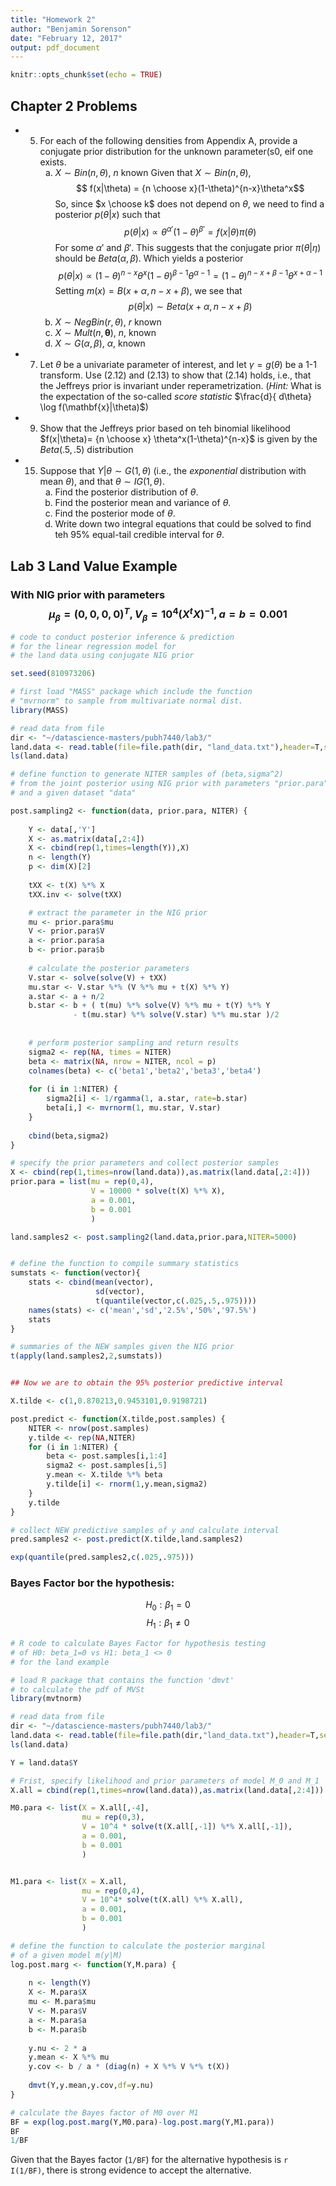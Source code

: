 ```yaml
---
title: "Homework 2"
author: "Benjamin Sorenson"
date: "February 12, 2017"
output: pdf_document
---
```


```r
knitr::opts_chunk$set(echo = TRUE)
```

## Chapter 2 Problems  
+ 5) For each of the following densities from Appendix A, provide a conjugate prior distribution for the unknown parameter(s0,     eif one exists.
        a. $X \sim Bin(n, \theta)$, $n$ known
        Given that $X \sim Bin(n, \theta)$, 
        $$ f(x|\theta) = {n \choose x}(1-\theta)^{n-x}\theta^x$$
        So, since $x \choose k$ does not depend on $\theta$, we need to find a posterior $p(\theta|x)$ such that 
        $$p(\theta|x)\propto \theta^{\alpha '}(1-\theta)^{\beta '} = f(x|\theta)\pi(\theta)$$
        For some $\alpha'$ and $\beta'$. This suggests that the conjugate prior $\pi(\theta|\eta)$ should be $Beta(\alpha, \beta)$. Which yields a posterior
        $$
        p(\theta|x) \propto (1-\theta)^{n-x}\theta^x(1-\theta)^{\beta - 1}\theta^{\alpha-1} 
        = (1-\theta)^{n-x + \beta -1}\theta^{x + \alpha -1}
        $$
        Setting $m(x) = B(x + \alpha, n-x + \beta)$, we see that
        $$p(\theta|x) \sim Beta(x + \alpha, n-x + \beta)$$
        b. $X \sim NegBin(r, \theta)$, $r$ known
        c. $X \sim Mult(n, \boldsymbol{\theta})$, $n$, known
        d. $X \sim G(\alpha, \beta)$, $\alpha$, known

+ 7) Let $\theta$ be a univariate parameter of interest, and let $\gamma = g(\theta)$ be a 1-1 transform. Use (2.12) and (2.13) to show that (2.14) holds, i.e., that the Jeffreys prior is invariant under reperametrization. (*Hint:* What is the expectation of the so-called *score statistic* $\frac{d}{ d\theta} \log f(\mathbf{x}|\theta)$)
+ 9) Show that the Jeffreys prior based on teh binomial likelihood $f(x|\theta)= {n \choose x} \theta^x(1-\theta)^{n-x}$ is given by the $Beta(.5, .5)$ distribution
+ 15) Suppose that $Y|\theta \sim G(1, \theta)$ (i.e., the *exponential* distribution with mean $\theta$), and that $\theta \sim IG(1, \theta)$.
        a. Find the posterior distribution of $\theta$.
        b. Find the posterior mean and variance of $\theta$.
        c. Find the posterior mode of $\theta$.
        d. Write down two integral equations that could be solved to find teh 95% equal-tail credible interval for $\theta$.

## Lab 3 Land Value Example

### With NIG prior with parameters $$ \mu_\beta = (0, 0, 0, 0)^T, V_\beta = 10^4(X^tX)^{-1}, a = b = 0.001 $$
```r
# code to conduct posterior inference & prediction
# for the linear regression model for
# the land data using conjugate NIG prior

set.seed(810973206)

# first load "MASS" package which include the function
# "mvrnorm" to sample from multivariate normal dist.
library(MASS)

# read data from file
dir <- "~/datascience-masters/pubh7440/lab3/"
land.data <- read.table(file=file.path(dir, "land_data.txt"),header=T,sep="")
ls(land.data)

# define function to generate NITER samples of (beta,sigma^2) 
# from the joint posterior using NIG prior with parameters "prior.para"
# and a given dataset "data"

post.sampling2 <- function(data, prior.para, NITER) {
    
    Y <- data[,'Y']
    X <- as.matrix(data[,2:4])
    X <- cbind(rep(1,times=length(Y)),X)
    n <- length(Y)
    p <- dim(X)[2]
    
    tXX <- t(X) %*% X
    tXX.inv <- solve(tXX)

    # extract the parameter in the NIG prior
    mu <- prior.para$mu
    V <- prior.para$V
    a <- prior.para$a
    b <- prior.para$b
    
    # calculate the posterior parameters
    V.star <- solve(solve(V) + tXX)
    mu.star <- V.star %*% (V %*% mu + t(X) %*% Y)
    a.star <- a + n/2
    b.star <- b + ( t(mu) %*% solve(V) %*% mu + t(Y) %*% Y
              - t(mu.star) %*% solve(V.star) %*% mu.star )/2
    
    
    # perform posterior sampling and return results
    sigma2 <- rep(NA, times = NITER)
    beta <- matrix(NA, nrow = NITER, ncol = p)
    colnames(beta) <- c('beta1','beta2','beta3','beta4')
    
    for (i in 1:NITER) {
        sigma2[i] <- 1/rgamma(1, a.star, rate=b.star)
        beta[i,] <- mvrnorm(1, mu.star, V.star)
    }
    
    cbind(beta,sigma2)
}

# specify the prior parameters and collect posterior samples
X <- cbind(rep(1,times=nrow(land.data)),as.matrix(land.data[,2:4]))
prior.para = list(mu = rep(0,4),
                  V = 10000 * solve(t(X) %*% X),
                  a = 0.001,
                  b = 0.001
                  )

land.samples2 <- post.sampling2(land.data,prior.para,NITER=5000)


# define the function to compile summary statistics 
sumstats <- function(vector){
    stats <- cbind(mean(vector),
                   sd(vector),
                   t(quantile(vector,c(.025,.5,.975))))
    names(stats) <- c('mean','sd','2.5%','50%','97.5%')
    stats
}

# summaries of the NEW samples given the NIG prior
t(apply(land.samples2,2,sumstats))


## Now we are to obtain the 95% posterior predictive interval

X.tilde <- c(1,0.870213,0.9453101,0.9198721)

post.predict <- function(X.tilde,post.samples) {
    NITER <- nrow(post.samples)
    y.tilde <- rep(NA,NITER)
    for (i in 1:NITER) {
        beta <- post.samples[i,1:4]
        sigma2 <- post.samples[i,5]
        y.mean <- X.tilde %*% beta
        y.tilde[i] <- rnorm(1,y.mean,sigma2)
    }
    y.tilde
}

# collect NEW predictive samples of y and calculate interval
pred.samples2 <- post.predict(X.tilde,land.samples2)

exp(quantile(pred.samples2,c(.025,.975)))
```

### Bayes Factor bor the hypothesis: 

$$H_0: \beta_1 = 0$$ 
$$H_1:\beta_1 \ne 0$$
```r
# R code to calculate Bayes Factor for hypothesis testing
# of H0: beta_1=0 vs H1: beta_1 <> 0 
# for the land example

# load R package that contains the function 'dmvt'
# to calculate the pdf of MVSt 
library(mvtnorm)

# read data from file
dir <- "~/datascience-masters/pubh7440/lab3/"
land.data <- read.table(file=file.path(dir,"land_data.txt"),header=T,sep="")
ls(land.data)

Y = land.data$Y

# Frist, specify likelihood and prior parameters of model M_0 and M_1
X.all = cbind(rep(1,times=nrow(land.data)),as.matrix(land.data[,2:4]))

M0.para <- list(X = X.all[,-4],
                mu = rep(0,3),
                V = 10^4 * solve(t(X.all[,-1]) %*% X.all[,-1]),
                a = 0.001,
                b = 0.001
                )


M1.para <- list(X = X.all,
                mu = rep(0,4),
                V = 10^4* solve(t(X.all) %*% X.all),
                a = 0.001,
                b = 0.001
                )    

# define the function to calculate the posterior marginal 
# of a given model m(y|M)
log.post.marg <- function(Y,M.para) {
    
    n <- length(Y)
    X <- M.para$X
    mu <- M.para$mu
    V <- M.para$V
    a <- M.para$a
    b <- M.para$b
    
    y.nu <- 2 * a
    y.mean <- X %*% mu
    y.cov <- b / a * (diag(n) + X %*% V %*% t(X))
    
    dmvt(Y,y.mean,y.cov,df=y.nu)
}

# calculate the Bayes factor of M0 over M1
BF = exp(log.post.marg(Y,M0.para)-log.post.marg(Y,M1.para))
BF
1/BF
```
Given that the Bayes factor (`1/BF`) for the alternative hypothesis is `r I(1/BF)`, there is strong evidence to accept the alternative.